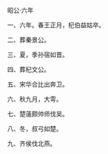 

昭公·六年

一、六年。春王正月，杞伯益姑卒。

二、葬秦景公。

三、夏，季孙宿如晋。

四、葬杞文公。

五、宋华合比出奔卫。

六、秋九月，大雩。

七、楚薳颇帅师伐吴。

八、冬，叔弓如楚。

九、齐侯伐北燕。

